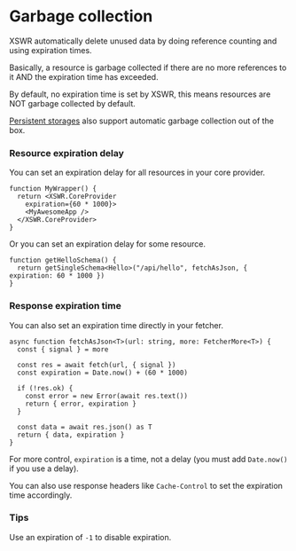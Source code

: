 # Garbage collection

XSWR automatically delete unused data by doing reference counting and using expiration times.

Basically, a resource is garbage collected if there are no more references to it AND the expiration time has exceeded.

By default, no expiration time is set by XSWR, this means resources are NOT garbage collected by default.

[Persistent storages](/features/storage) also support automatic garbage collection out of the box.

### Resource expiration delay

You can set an expiration delay for all resources in your core provider.

```tsx
function MyWrapper() {
  return <XSWR.CoreProvider
    expiration={60 * 1000}>
    <MyAwesomeApp />
  </XSWR.CoreProvider>
}
```

Or you can set an expiration delay for some resource.

```tsx
function getHelloSchema() {
  return getSingleSchema<Hello>("/api/hello", fetchAsJson, { expiration: 60 * 1000 })
}
```

### Response expiration time

You can also set an expiration time directly in your fetcher.

```tsx
async function fetchAsJson<T>(url: string, more: FetcherMore<T>) {
  const { signal } = more

  const res = await fetch(url, { signal })
  const expiration = Date.now() + (60 * 1000)

  if (!res.ok) {
    const error = new Error(await res.text())
    return { error, expiration }
  }

  const data = await res.json() as T
  return { data, expiration }
}
```

For more control, `expiration` is a time, not a delay (you must add `Date.now()` if you use a delay).

You can also use response headers like `Cache-Control` to set the expiration time accordingly.

### Tips

Use an expiration of `-1` to disable expiration.